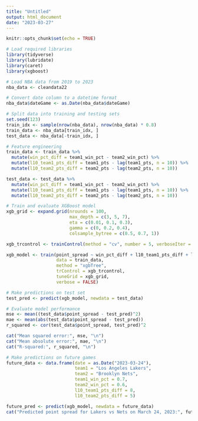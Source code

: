 ```yaml
---
title: "Untitled"
output: html_document
date: "2023-03-27"
---
```


```r
knitr::opts_chunk$set(echo = TRUE)
```

```r
# Load required libraries
library(tidyverse)
library(lubridate)
library(caret)
library(xgboost)

# Load NBA data from 2019 to 2023
nba_data <- cleandata22

# Convert date column to a datetime format
nba_data$dateGame <- as.Date(nba_data$dateGame)

# Split data into training and testing sets
set.seed(123)
train_idx <- sample(nrow(nba_data), nrow(nba_data) * 0.8)
train_data <- nba_data[train_idx, ]
test_data <- nba_data[-train_idx, ]

# Feature engineering
train_data <- train_data %>%
  mutate(win_pct_diff = team1_win_pct - team2_win_pct) %>%
  mutate(l10_team1_pts_diff = team1_pts - lag(team1_pts, n = 10)) %>%
  mutate(l10_team2_pts_diff = team2_pts - lag(team2_pts, n = 10))

test_data <- test_data %>%
  mutate(win_pct_diff = team1_win_pct - team2_win_pct) %>%
  mutate(l10_team1_pts_diff = team1_pts - lag(team1_pts, n = 10)) %>%
  mutate(l10_team2_pts_diff = team2_pts - lag(team2_pts, n = 10))

# Train and evaluate XGBoost model
xgb_grid <- expand.grid(nrounds = 100,
                        max_depth = c(3, 5, 7),
                        eta = c(0.01, 0.1, 0.3),
                        gamma = c(0, 0.2, 0.4),
                        colsample_bytree = c(0.5, 0.7, 1))

xgb_trcontrol <- trainControl(method = "cv", number = 5, verboseIter = TRUE, returnResamp = "all")

xgb_model <- train(point_spread ~ win_pct_diff + l10_team1_pts_diff + l10_team2_pts_diff,
                   data = train_data,
                   method = "xgbTree",
                   trControl = xgb_trcontrol,
                   tuneGrid = xgb_grid,
                   verbose = FALSE)

# Make predictions on test set
test_pred <- predict(xgb_model, newdata = test_data)

# Evaluate model performance
mse <- mean((test_data$point_spread - test_pred)^2)
mae <- mean(abs(test_data$point_spread - test_pred))
r_squared <- cor(test_data$point_spread, test_pred)^2

cat("Mean squared error:", mse, "\n")
cat("Mean absolute error:", mae, "\n")
cat("R-squared:", r_squared, "\n")

# Make predictions on future games
future_data <- data.frame(date = as.Date("2023-03-24"),
                          team1 = "Los Angeles Lakers",
                          team2 = "Brooklyn Nets",
                          team1_win_pct = 0.7,
                          team2_win_pct = 0.6,
                          l10_team1_pts_diff = 8,
                          l10_team2_pts_diff = 5)

future_pred <- predict(xgb_model, newdata = future_data)
cat("Predicted point spread for Lakers vs Nets on March 24, 2023:", future_pred, "\n")


```


